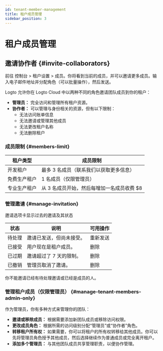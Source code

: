 ```yaml
---
id: tenant-member-management
title: 租户成员管理
sidebar_position: 3
---
```


# 租户成员管理

## 邀请协作者 \{#invite-collaborators}

前往 <CloudLink to="/tenant-settings/members">控制台 > 租户设置 > 成员</CloudLink>。你将看到当前的成员，并可以邀请更多成员。输入电子邮件地址并分配角色（可以批量操作），然后发送。

Logto 允许你在 Logto Cloud 中以两种不同的角色邀请团队成员到你的租户：

- **管理员：** 完全访问和管理所有租户资源。
- **协作者：** 可以管理与身份相关的资源，但有以下限制：
  - 无法访问账单信息
  - 无法邀请或管理其他成员
  - 无法更改租户名称
  - 无法删除租户

### 成员限制 \{#members-limit}

| 租户类型     | 成员限制                                   |
| ------------ | ------------------------------------------ |
| 开发租户     | 最多 3 名成员（联系我们以获取更多信息）    |
| 免费生产租户 | 1 名成员（仅限管理员）                     |
| 专业生产租户 | 从 3 名成员开始，然后每增加一名成员收费 $8 |

### 管理邀请 \{#manage-invitation}

邀请选项卡显示过去的邀请及其状态

| 状态   | 说明                     | 可用操作 |
| ------ | ------------------------ | -------- |
| 待处理 | 邀请已发送，但尚未接受。 | 重新发送 |
| 已接受 | 用户现在是租户成员。     | 删除     |
| 已过期 | 邀请超过了 7 天的限制。  | 删除     |
| 已撤销 | 管理员取消了邀请。       | 删除     |

你不能邀请已经有待处理邀请或已经是成员的人。

### 管理租户成员（仅限管理员） \{#manage-tenant-members-admin-only}

作为管理员，你有多种方式来管理你的团队：

- **邀请或移除成员：** 根据需要添加新团队成员或移除访问权限。
- **更改成员角色：** 根据所需的访问级别分配“管理员”或“协作者”角色。
- **转移租户所有权：** 如果需要，你可以将租户的所有权转移给其他成员。你可以先将管理员角色授予其他成员，然后选择继续作为普通成员或完全离开租户。
- **添加多个管理员：** 与其他团队成员共享管理职责，以便协作管理。
